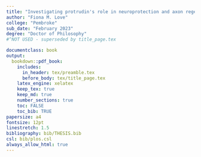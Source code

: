 ```yaml
---
title: "Investigating protrudin's role in neuroprotection and axon regeneration in the central nervous system"
author: "Fiona M. Love"
college: "Pembroke"
sub_date: "February 2023"
degree: "Doctor of Philosophy"
#^NOT USED - superseded by title_page.tex

documentclass: book
output:
  bookdown::pdf_book:
    includes:
      in_header: tex/preamble.tex
      before_body: tex/title_page.tex
    latex_engine: xelatex
    keep_tex: true
    keep_md: true
    number_sections: true
    toc: FALSE
    toc_bib: TRUE
papersize: a4
fontsize: 12pt
linestretch: 1.5
bibliography: bib/THESIS.bib
csl: bib/plos.csl
always_allow_html: true
---
```

